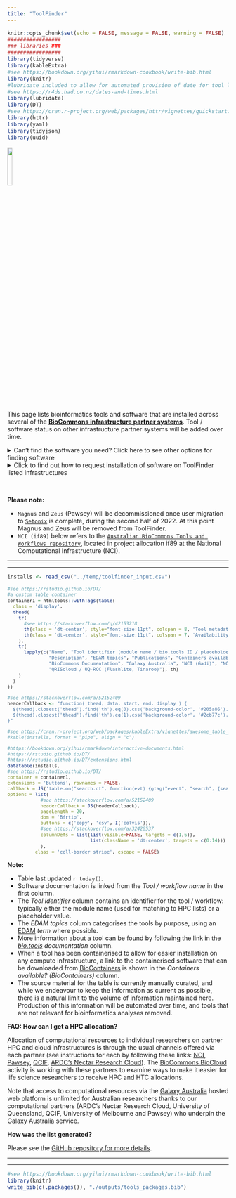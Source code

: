 ```yaml
---
title: "ToolFinder"
---
```


<style type="text/css">
.main-container {
  max-width: 1500px;
  margin-left: auto;
  margin-right: auto;
}
</style>

```r
knitr::opts_chunk$set(echo = FALSE, message = FALSE, warning = FALSE)
#################
### libraries ###
#################
library(tidyverse)
library(kableExtra)
#see https://bookdown.org/yihui/rmarkdown-cookbook/write-bib.html
library(knitr)
#lubridate included to allow for automated provision of date for tool list update
#see https://r4ds.had.co.nz/dates-and-times.html
library(lubridate)
library(DT)
#see https://cran.r-project.org/web/packages/httr/vignettes/quickstart.html
library(httr)
library(yaml)
library(tidyjson)
library(uuid)
```

[![](./images/Australian-Biocommons-Logo-Horizontal-144dpi-Transparent.png){width=15%}](https://www.biocommons.org.au/services)

This page lists bioinformatics tools and software that are installed across several of the [**BioCommons infrastructure partner systems**](http://support.biocommons.org.au/support/solutions/articles/6000251977-compute-systems-at-the-biocommons-partner-infrastructures). Tool / software status on other infrastructure partner systems will be added over time.

<details>
  <summary>Can't find the software you need? Click here to see other options for finding software</summary>
<ol>

- [BioContainers](https://biocontainers.pro/registry): discover and access containers for software
- [Galaxy toolshed](https://toolshed.g2.bx.psu.edu/): discover tools which can be requested for installation on Galaxy Australia

</ol>
</details>

<details>
  <summary>Click to find out how to request installation of software on ToolFinder listed infrastructures</summary>
<ol>

<a name="tool_request"></a>

### Requesting tool installations

<font size="2">
```r

tool_request <- tibble(
  Infrastructure = c("[Galaxy Australia](https://usegalaxy.org.au/)",
                     "[NCI](https://nci.org.au/)",
                     "[Pawsey](https://pawsey.org.au/)",
                     "[QRIScloud](https://www.qriscloud.org.au/) / [UQ-RCC](https://rcc.uq.edu.au/)"),
  Process = c("Complete a [tool install request](https://request.usegalaxy.org.au/)",
              "[Contact NCI](https://opus.nci.org.au/display/Help/5.+Software+Applications)",
              "Visit the [Helpdesk Portal](https://support.pawsey.org.au/portal/servicedesk/customer/portal) or email: [help@pawsey.org.au](help@pawsey.org.au) with your request",
              "Complete a [tool install request](https://docs.google.com/forms/d/e/1FAIpQLSefKCBkZbTQ-dUyU-pd4ZypkA-TA5GiMgpsJ2slWmD-B6elEg/viewform)"
              )
    )

#see https://cran.r-project.org/web/packages/kableExtra/vignettes/awesome_table_in_html.html
tool_request %>%
  kbl(escape = FALSE, align = "l") %>%
  kable_styling(bootstrap_options = c("striped"))

```
</font>

</ol>
</details>

</br>

**Please note:**

- `Magnus` and `Zeus` (Pawsey) will be decommissioned once user migration to [`Setonix`](https://pawsey.org.au/setonix-fires-up-for-researchers/) is complete, during the second half of 2022. At this point Magnus and Zeus will be removed from ToolFinder.
- `NCI (if89)` below refers to the [`Australian BioCommons Tools and Workflows repository`](https://australianbiocommons.github.io/ables/if89/), located in project allocation if89 at the National Computational Infrastructure (NCI).

-----

-----



```r
installs <- read_csv("../temp/toolfinder_input.csv")
```

<a name="tool_information"></a>

<font size="2">
```r

#see https://rstudio.github.io/DT/
#a custom table container
container1 = htmltools::withTags(table(
  class = 'display',
  thead(
    tr(
      #see https://stackoverflow.com/q/42153218
      th(class = 'dt-center', style="font-size:11pt", colspan = 8, 'Tool metadata'),
      th(class = 'dt-center', style="font-size:11pt", colspan = 7, 'Availability on Australian compute infrastructures')
    ),
    tr(
      lapply(c("Name", "Tool identifier (module name / bio.tools ID / placeholder)",
               "Description", "EDAM topics", "Publications", "Containers available? (BioContainers)", "License",
               "BioCommons Documentation", "Galaxy Australia", "NCI (Gadi)", "NCI (if89)", "Pawsey (Zeus)", "Pawsey (Magnus)", "Pawsey (Setonix)",
               "QRIScloud / UQ-RCC (Flashlite, Tinaroo)"), th)
    )
  )
))

#see https://stackoverflow.com/a/52152409
headerCallback <- "function( thead, data, start, end, display ) {
  $(thead).closest('thead').find('th').eq(0).css('background-color', '#205a86').css('color', '#ffffff');
  $(thead).closest('thead').find('th').eq(1).css('background-color', '#2cb77c').css('color', '#ffffff');
}"

#see https://cran.r-project.org/web/packages/kableExtra/vignettes/awesome_table_in_html.html
#kable(installs, format = "pipe", align = "c")

#https://bookdown.org/yihui/rmarkdown/interactive-documents.html
#https://rstudio.github.io/DT/
#https://rstudio.github.io/DT/extensions.html
datatable(installs,
#see https://rstudio.github.io/DT/
container = container1,
extensions = 'Buttons', rownames = FALSE,
callback = JS('table.on("search.dt", function(evt) {gtag("event", "search", {search_term: $(evt.target).parent().find("input").val()})})'),
options = list(
            #see https://stackoverflow.com/a/52152409
            headerCallback = JS(headerCallback), 
            pageLength = 20, 
            dom = 'Bfrtip', 
            buttons = c('copy', 'csv', I('colvis')),
            #see https://stackoverflow.com/a/32428537
            columnDefs = list(list(visible=FALSE, targets = c(1,6)),
                              list(className = 'dt-center', targets = c(0:14)))
            ), 
          class = 'cell-border stripe', escape = FALSE)

```
</font>

**Note:** 

- Table last updated ```r today()```.
- Software documentation is linked from the *Tool / workflow name* in the first column.
- The *Tool identifier* column contains an identifier for the tool / workflow: typically either the module name (used for matching to HPC lists) or a  placeholder value.
- The *EDAM topics* column categorises the tools by purpose, using an [EDAM](https://github.com/edamontology/edamontology) *term* where possible.
- More information about a tool can be found by following the link in the *[bio.tools](https://bio.tools/) documentation* column.
- When a tool has been containerised to allow for easier installation on any compute infrastructure, a link to the containerised software that can be downloaded from [BioContainers](https://biocontainers.pro/#/) is shown in the *Containers available? (BioContainers)* column.
- The source material for the table is currently manually curated, and while we endeavour to keep the information as current as possible, there is a natural limit to the volume of information maintained here. Production of this information will be automated over time, and tools that are not relevant for bioinformatics analyses removed.


**FAQ: How can I get a HPC allocation?**

Allocation of computational resources to individual researchers on partner HPC and cloud infrastructures is through the usual channels offered via each partner (see instructions for each by following these links: [NCI](https://nci.org.au/users/how-access-nci), [Pawsey](https://support.pawsey.org.au/documentation/display/US/Getting+Access), [QCIF](https://www.qcif.edu.au/services/computing/), [ARDC's Nectar Research Cloud](http://cloud.nectar.org.au/start-now/)). The [BioCommons BioCloud](https://www.biocommons.org.au/biocloud) activity is working with these partners to examine ways to make it easier for life science researchers to receive HPC and HTC allocations.

Note that access to computational resources via the [Galaxy Australia](https://usegalaxy.org.au/) hosted web platform is unlimited for Australian researchers thanks to our computational partners (ARDC's Nectar Research Cloud, University of Queensland, QCIF, University of Melbourne and Pawsey) who underpin the Galaxy Australia service.


**How was the list generated?**

Please see the [GitHub repository for more details](https://github.com/AustralianBioCommons/australianbiocommons.github.io).

-----

-----

<script>
$(document).ready(function () {
    $('body').on('click','a',function(evt){var l=$(evt.currentTarget); if (l.attr("ga-id") && l.attr("ga-product")) {gtag("event", "select_content", {content_type: l.attr("ga-product"),item_id: l.attr("ga-id")});};})
    });
</script>



```r
#see https://bookdown.org/yihui/rmarkdown-cookbook/write-bib.html
library(knitr)
write_bib(c(.packages()), "./outputs/tools_packages.bib")
```
